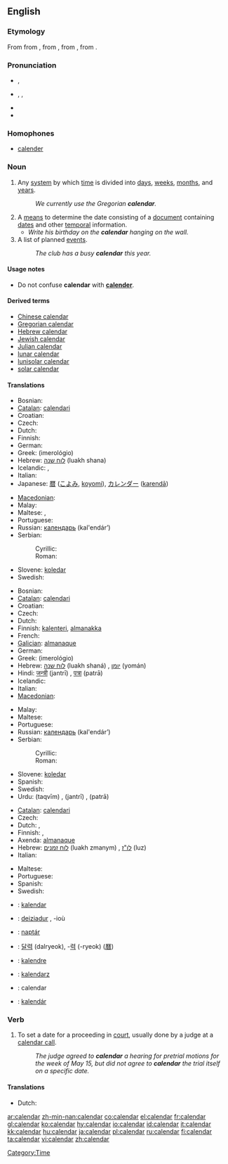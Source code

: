 {{wikipedia}}
{{Wikisource1911Enc|Calendar}}
==English==

===Etymology===
From {{OF.}} {{term|calendier}} from {{L.}} {{term|calendarium||account book}}, from {{term|calendae||the first day of the month}}, from {{term|calare||to announce solemnly, to call out (the sighting of the new moon)}}, from {{proto|Indo-European|kel-}}.

===Pronunciation===
* {{a|RP}} {{IPA|/ˈkæləndə/}}, {{SAMPA|/"k{l@nd@/}}
* {{a|US}} {{AHD|kălʹəndər}}, {{IPA|/ˈkæləndɚ/}}, {{SAMPA|/"k{l@nd@`/}}
* {{Audio|en-us-calendar.ogg|Audio (US)}}
* {{rhymes|əndə(r)}}

===Homophones===
*[[calender]]

===Noun===
{{en-noun}}

# Any [[system]] by which [[time]] is divided into [[day]]s, [[week]]s, [[month]]s, and [[year]]s.
#: ''We currently use the Gregorian '''calendar'''.''
# A [[means]] to determine the date consisting of a [[document]] containing [[date]]s and other [[temporal]] information.
#* ''Write his birthday on the '''calendar''' hanging on the wall.''
# A list of planned [[event]]s.
#: ''The club has a busy '''calendar''' this year.''

====Usage notes====
*Do not confuse '''calendar''' with '''[[calender]]'''.

====Derived terms====
*[[Chinese calendar]]
*[[Gregorian calendar]]
*[[Hebrew calendar]]
*[[Jewish calendar]]
*[[Julian calendar]]
*[[lunar calendar]]
*[[lunisolar calendar]]
*[[solar calendar]]

====Translations====
{{trans-top|system by which time is divided}}
*Bosnian: {{t-|bs|kalendar|m}}
*[[Catalan]]: [[calendari]] {{m}}
*Croatian: {{t+|hr|kalendar|m}}
* Czech: {{t|cs|kalendář|m}}
*Dutch: {{t+|nl|kalender|m}}
* Finnish: {{t+|fi|kalenteri}}
* German: {{t+|de|Kalender|m}}
*Greek: {{t|el|ημερολόγιο|n|}} (imerológio)
*Hebrew: [[לוח שנה]] (luakh shana) {{m}}
* Icelandic: {{t-|is|tímatal|n}}, {{t-|is|dagatal|n}}
* Italian: {{t+|it|calendario|m}}
*Japanese: [[暦]] ([[こよみ]], [[koyomi]]), [[カレンダー]] ([[karendā]])
{{trans-mid}}
*[[Macedonian]]: {{tø|ma|календар|m|xs=Macedonian}}
*Malay: {{t+|ms|kalendar|xs=Malay}}
* Maltese: {{t|mt|kalendarju|xs=Maltese}}, {{t|mt|almanakk|xs=Maltese}}
* Portuguese: {{t|pt|calendário|m}}
*Russian: [[календарь]] (kal'endár’) {{m}}
*Serbian:
*:Cyrillic: {{t-|sr|календар|m}}
*:Roman: {{t-|sr|kalendar|m}}
*Slovene: [[koledar]] {{m}}
*Swedish: {{t-|sv|kalender|c}}
{{trans-bottom}}

{{trans-top|means to determine the date}}
*Bosnian: {{t-|bs|kalendar|m}}
*[[Catalan]]: [[calendari]] {{m}}
*Croatian: {{t+|hr|kalendar|m}}
* Czech: {{t|cs|kalendář|m}}
*Dutch: {{t+|nl|kalender|m}}
*Finnish: [[kalenteri]], {{qualifier|archaic}} [[almanakka]]
* French: {{t+|fr|calendrier|m}}
*[[Galician]]: [[almanaque]] {{m}}
* German: {{t+|de|Kalender|m}}
*Greek: {{t|el|ημερολόγιο|n|}} (imerológio)
*Hebrew: [[לוח שנה]] (luakh shaná) {{m}}, [[יומן]] (yomán) {{m}}
*Hindi: [[जन्त्री]] (jantrī) {{f}}, [[पत्रा]] (patrā) {{m}}
* Icelandic: {{t-|is|dagatal|n}}
* Italian: {{t+|it|calendario|m}}
*[[Macedonian]]: {{tø|ma|календар|m|xs=Macedonian}}
{{trans-mid}}
*Malay: {{t+|ms|kalendar|xs=Malay}}
* Maltese: {{t|mt|kalendarju|xs=Maltese}}
* Portuguese: {{t|pt|calendário|m}}
*Russian: [[календарь]] (kal'endár’) {{m}}
*Serbian:
*:Cyrillic: {{t-|sr|календар|m}}
*:Roman: {{t-|sr|kalendar|m}}
*Slovene: [[koledar]] {{m}}
* Spanish: {{t+|es|calendario|m}}
*Swedish: {{t-|sv|kalender|c}}
*Urdu: {{URchar|[[تقویم]]}} (taqvīm) {{f}}, {{URchar|[[جنتری]]}} (jantrī) {{f}}, {{URchar|[[پترا]]}} (patrā) {{m}}
{{trans-bottom}}

{{trans-top|a list of planned events}}
*[[Catalan]]: [[calendari]] {{m}}
* Czech: {{t|cs|kalendář|m}}
*Dutch: {{t+|nl|agenda|m}}, {{t-|nl|schema|n}}
* Finnish: {{t|fi|toimintakalenteri}}, {{t-|fi|aikataulu}}
*Axenda: [[almanaque]] {{m}}
*Hebrew: [[לוח זמנים]] (luakh zmanym) {{m}}, [[לו"ז]] (luz) {{m}}
* Italian: {{t+|it|calendario|m}}
{{trans-mid}}
* Maltese: {{t|mt|kalendarju|xs=Maltese}}
* Portuguese: {{t|pt|calendário|m}}
*Spanish: {{t-|es|agenda}}
*Swedish: {{t-|sv|agenda|c}}
{{trans-bottom}}

{{checktrans}}
{{trans-top|Translations to be checked}}
*{{ttbc|Albanian}}: [[kalendar]] {{m}}
*{{ttbc|Breton}}: [[deiziadur]] {{m}}, -ioù
*{{ttbc|Hungarian}}: [[naptár]]
*{{ttbc|Korean}}: [[달력]] (dalryeok), -[[력]] (-ryeok) ([[曆]])
*{{ttbc|Novial}}: [[kalendre]]
*{{ttbc|Polish}}: [[kalendarz]] {{m}}
*{{ttbc|Romanian}}: calendar {{n}}
*{{ttbc|Slovak}}: [[kalendár]] {{m}}
{{trans-bottom}}

===Verb===
{{en-verb}}

# {{law}} To set a date for a proceeding in [[court]], usually done by a judge at a [[calendar call]].
#: ''The judge agreed to '''calendar''' a hearing for pretrial motions for the week of May 15, but did not agree to '''calendar''' the trial itself on a specific date.''

====Translations====
{{trans-top|to set a date for a proceeding in court}}
*Dutch: {{t|nl|vastleggen}}
{{trans-mid}}
{{trans-bottom}}

[[Category:Time]]

[[ar:calendar]]
[[zh-min-nan:calendar]]
[[co:calendar]]
[[el:calendar]]
[[fr:calendar]]
[[gl:calendar]]
[[ko:calendar]]
[[hy:calendar]]
[[io:calendar]]
[[id:calendar]]
[[it:calendar]]
[[kk:calendar]]
[[hu:calendar]]
[[ja:calendar]]
[[pl:calendar]]
[[ru:calendar]]
[[fi:calendar]]
[[ta:calendar]]
[[vi:calendar]]
[[zh:calendar]]